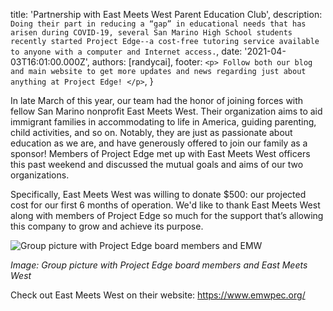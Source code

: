 
  title: 'Partnership with East Meets West Parent Education Club',
  description: `Doing their part in reducing a “gap” in educational needs that has arisen during COVID-19, several San Marino High School students recently started Project Edge--a cost-free tutoring service available to anyone with a computer and Internet access.`,
  date: '2021-04-03T16:01:00.000Z',
  authors: [randycai],
  footer: `
    <p>
      Follow both our blog and main website to get more updates and news regarding just about anything at Project Edge!
    </p>
  `,
}

In late March of this year, our team had the honor of joining forces with fellow San Marino nonprofit East Meets West. Their organization aims to aid  immigrant families in accommodating to life in America, guiding parenting, child activities, and so on. Notably, they are just as passionate about education as we are, and have generously offered to join our family as a sponsor! Members of Project Edge met up with East Meets West officers this past weekend and discussed the mutual goals and aims of our two organizations. 

<!--more-->

Specifically, East Meets West was willing to donate $500: our projected cost for our first 6 months of operation. We'd like to thank East Meets West along with members of Project Edge so much for the support that’s allowing this company to grow and achieve its purpose. 

<img src={emw} alt="Group picture with Project Edge board members and EMW" />

*Image: Group picture with Project Edge board members and East Meets West*

Check out East Meets West on their website: https://www.emwpec.org/

